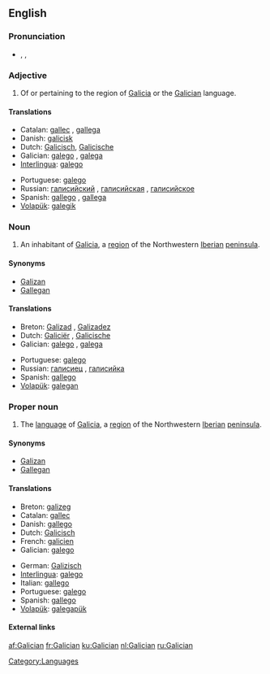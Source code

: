 {{interwiktionary|code=gl}}
==English==
{{wikipedia}}

===Pronunciation===
*{{enPR|gə-lĭsh'ən}}, {{IPA|/gəˈlɪʃən/}}, {{SAMPA|/g@"lIS@n/}}

===Adjective===
{{en-adj}}

# Of or pertaining to the region of [[Galicia]] or the [[#Proper noun|Galician]] language.

====Translations====
{{trans-top|pertaining to Galicia or Galician}}
*Catalan: [[gallec]] {{m}}, [[gallega]] {{f}}
*Danish: [[galicisk]]
*Dutch: [[Galicisch]], [[Galicische]]
*Galician: [[galego]] {{m}}, [[galega]] {{f}}
*[[Interlingua]]: [[galego]]
{{trans-mid}}
*Portuguese: [[galego]]
*Russian: [[галисийский]] {{m}}, [[галисийская]] {{f}}, [[галисийское]] {{n}}
*Spanish: [[gallego]] {{m}}, [[gallega]] {{f}}
*[[Volapük]]: [[galegik]]
{{trans-bottom}}

===Noun===
{{en-noun}}

# An inhabitant of [[Galicia]], a [[region]] of the Northwestern [[Iberian peninsula|Iberian]] [[peninsula]].

====Synonyms====
*[[Galizan]]
*[[Gallegan]]

====Translations====
{{trans-top|person(s)}}
*Breton: [[Galizad]] {{m}}, [[Galizadez]] {{f}}
*Dutch: [[Galiciër]] {{m}}, [[Galicische]] {{f}}
*Galician: [[galego]] {{m}}, [[galega]] {{f}}
{{trans-mid}}
*Portuguese: [[galego]]
*Russian: [[галисиец]] {{m}}, [[галисийка]] {{f}}
*Spanish: [[gallego]]
*[[Volapük]]: [[galegan]]
{{trans-bottom}}

===Proper noun===
{{en-proper-noun}}

# The [[language]] of [[Galicia]], a [[region]] of the Northwestern [[Iberian peninsula|Iberian]] [[peninsula]].

====Synonyms====
*[[Galizan]]
*[[Gallegan]]

====Translations====
{{trans-top|language}}
*Breton: [[galizeg]] {{m}}
*Catalan: [[gallec]] {{m}}
*Danish: [[gallego]]
*Dutch: [[Galicisch]] {{n}}
*French: [[galicien]]
*Galician: [[galego]]
{{trans-mid}}
*German: [[Galizisch]] {{n}}
*[[Interlingua]]: [[galego]]
*Italian: [[gallego]]
*Portuguese: [[galego]]
*Spanish: [[gallego]]
*[[Volapük]]: [[galegapük]]
{{trans-bottom}}

====External links====
{{ethnologue|code=glg}}
{{websters-online}}

[[Category:Languages]]

[[af:Galician]]
[[fr:Galician]]
[[ku:Galician]]
[[nl:Galician]]
[[ru:Galician]]